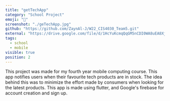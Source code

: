 ---
title: "getTechApp"
category: "School Project"
emoji: "📓"
screenshot: "./geTechApp.jpg"
github: "https://github.com/ZaynAl-J/W22_CIS4030_Team5.git"
external: "https://drive.google.com/file/d/1HcYuKcmqQqGM5nCDI0WA8uEA8XjzpOXg/view?usp=sharing"
tags:
  - school
  - mobile
visible: true
position: 2
---

This project was made for my fourth year mobile computing course. This app notifies users when their favourite tech products are in stock. The idea behind this was to minimize the effort made by consumers when looking for the latest products. This app is made using flutter, and Google's firebase for account creation and sign up. 
